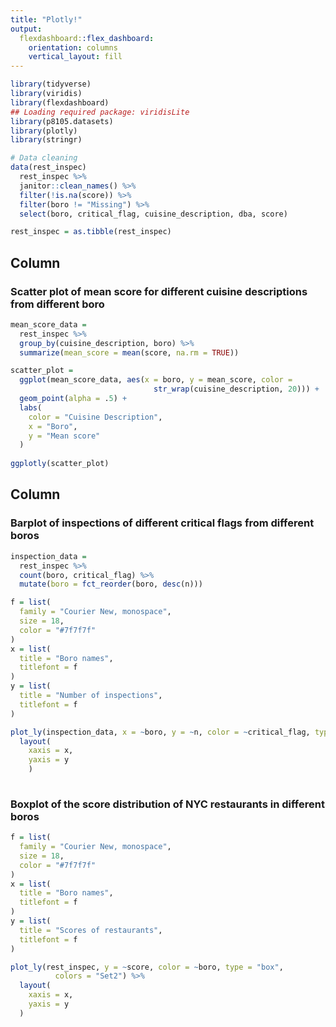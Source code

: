 ```yaml
---
title: "Plotly!"
output: 
  flexdashboard::flex_dashboard:
    orientation: columns
    vertical_layout: fill
---
```


```r
library(tidyverse)
library(viridis)
library(flexdashboard)
## Loading required package: viridisLite
library(p8105.datasets)
library(plotly)
library(stringr)
```

```r
# Data cleaning
data(rest_inspec)
  rest_inspec %>% 
  janitor::clean_names() %>% 
  filter(!is.na(score)) %>%
  filter(boro != "Missing") %>% 
  select(boro, critical_flag, cuisine_description, dba, score)

rest_inspec = as.tibble(rest_inspec)
```

Column {data-width=500}
-----------------------------------------------------------------------
### Scatter plot of mean score for different cuisine descriptions from different boro

```r
mean_score_data = 
  rest_inspec %>% 
  group_by(cuisine_description, boro) %>% 
  summarize(mean_score = mean(score, na.rm = TRUE))

scatter_plot = 
  ggplot(mean_score_data, aes(x = boro, y = mean_score, color = 
                                str_wrap(cuisine_description, 20))) +
  geom_point(alpha = .5) +
  labs(
    color = "Cuisine Description",
    x = "Boro",
    y = "Mean score"
  ) 
  
ggplotly(scatter_plot)
```


Column {data-width=500}
-----------------------------------------------------------------------

### Barplot of inspections of different critical flags from different boros

```r
inspection_data =
  rest_inspec %>% 
  count(boro, critical_flag) %>% 
  mutate(boro = fct_reorder(boro, desc(n)))

f = list(
  family = "Courier New, monospace",
  size = 18,
  color = "#7f7f7f"
)
x = list(
  title = "Boro names",
  titlefont = f
)
y = list(
  title = "Number of inspections",
  titlefont = f
)

plot_ly(inspection_data, x = ~boro, y = ~n, color = ~critical_flag, type = "bar") %>% 
  layout(
    xaxis = x, 
    yaxis = y
    )
  
```



### Boxplot of the score distribution of NYC restaurants in different boros

```r
f = list(
  family = "Courier New, monospace",
  size = 18,
  color = "#7f7f7f"
)
x = list(
  title = "Boro names",
  titlefont = f
)
y = list(
  title = "Scores of restaurants",
  titlefont = f
)

plot_ly(rest_inspec, y = ~score, color = ~boro, type = "box",
          colors = "Set2") %>% 
  layout(
    xaxis = x, 
    yaxis = y
  )
```
